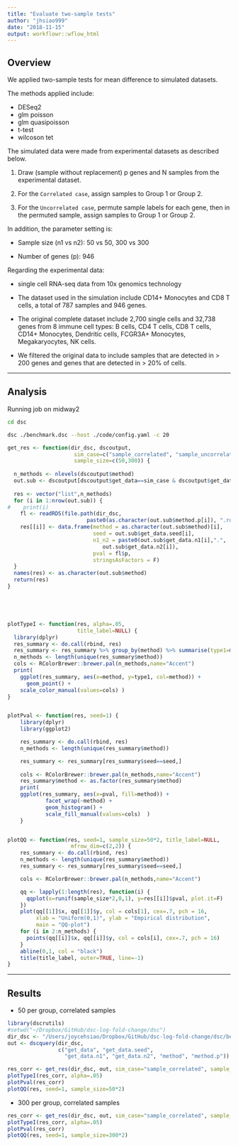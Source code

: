 ```yaml
---
title: "Evaluate two-sample tests"
author: "jhsiao999"
date: "2018-11-15"
output: workflowr::wflow_html
---
```


## Overview

We applied two-sample tests for mean difference to simulated datasets.

The methods applied include:

* DESeq2
* glm poisson
* glm quasipoisson
* t-test
* wilcoson tet

The simulated data were made from experimental datasets as described below. 

1. Draw (sample without replacement) p genes and N samples from the experimental dataset. 

2. For the `Correlated case`, assign samples to Group 1 or Group 2. 

3. For the `Uncorrelated case`, permute sample labels for each gene, then in the permuted sample, assign samples to Group 1 or Group 2. 

In addition, the parameter setting is:

* Sample size (n1 vs n2): 50 vs 50, 300 vs 300

* Number of genes (p): 946 

Regarding the experimental data:

* single cell RNA-seq data from 10x genomics technology

* The dataset used in the simulation include CD14+ Monocytes and CD8 T cells, a total of 787 samples and 946 genes. 

* The original complete dataset include 2,700 single cells and 32,738 genes from 8 immune cell types: B cells, CD4 T cells, CD8 T cells, CD14+ Monocytes, Dendritic cells, FCGR3A+ Monocytes, Megakaryocytes, NK cells. 

* We filtered the original data to include samples that are detected in > 200 genes and genes that are detected in > 20% of cells.


---

## Analysis

Running job on midway2

```bash
cd dsc

dsc ./benchmark.dsc --host ./code/config.yaml -c 20
```

```r
get_res <- function(dir_dsc, dscoutput, 
                     sim_case=c("sample_correlated", "sample_uncorrelated"), 
                     sample_size=c(50,300)) {
 
  n_methods <- nlevels(dscoutput$method)
  out.sub <- dscoutput[dscoutput$get_data==sim_case & dscoutput$get_data.n1==sample_size,]
  
  res <- vector("list",n_methods)
  for (i in 1:nrow(out.sub)) {
#    print(i)
    fl <- readRDS(file.path(dir_dsc,
                         paste0(as.character(out.sub$method.p[i]), ".rds")))
    res[[i]] <- data.frame(method = as.character(out.sub$method)[i],
                           seed = out.sub$get_data.seed[i],
                           n1_n2 = paste0(out.sub$get_data.n1[i],".",
                              out.sub$get_data.n2[i]),
                           pval = fl$p,
                           stringsAsFactors = F)
  }
  names(res) <- as.character(out.sub$method)
  return(res)
}





plotTypeI <- function(res, alpha=.05,
                      title_label=NULL) {
  library(dplyr)
  res_summary <- do.call(rbind, res)
  res_summary <- res_summary %>% group_by(method) %>% summarise(type1=mean(pval<alpha))
  n_methods <- length(unique(res_summary$method))
  cols <- RColorBrewer::brewer.pal(n_methods,name="Accent")
  print(
    ggplot(res_summary, aes(x=method, y=type1, col=method)) +
      geom_point() +
    scale_color_manual(values=cols) )
}


plotPval <- function(res, seed=1) {
    library(dplyr)
    library(ggplot2)

    res_summary <- do.call(rbind, res)
    n_methods <- length(unique(res_summary$method))

    res_summary <- res_summary[res_summary$seed==seed,]
    
    cols <- RColorBrewer::brewer.pal(n_methods,name="Accent")
    res_summary$method <- as.factor(res_summary$method)
    print(
    ggplot(res_summary, aes(x=pval, fill=method)) +
            facet_wrap(~method) +
            geom_histogram() +
            scale_fill_manual(values=cols)  )
    }


plotQQ <- function(res, seed=1, sample_size=50*2, title_label=NULL,
                    mfrow_dim=c(2,2)) {
    res_summary <- do.call(rbind, res)
    n_methods <- length(unique(res_summary$method))
    res_summary <- res_summary[res_summary$seed==seed,]

    cols <- RColorBrewer::brewer.pal(n_methods,name="Accent")

    qq <- lapply(1:length(res), function(i) {
      qqplot(x=runif(sample_size*2,0,1), y=res[[i]]$pval, plot.it=F)
    })
    plot(qq[[1]]$x, qq[[1]]$y, col = cols[1], cex=.7, pch = 16,
         xlab = "Uniform(0,1)", ylab = "Empirical distribution",
         main = "QQ-plot")
    for (i in 2:n_methods) {
      points(qq[[i]]$x, qq[[i]]$y, col = cols[i], cex=.7, pch = 16)
    }
    abline(0,1, col = "black")
    title(title_label, outer=TRUE, line=-1)
}
```




---

## Results

* 50 per group, correlated samples 

```r
library(dscrutils)
#setwd("~/Dropbox/GitHub/dsc-log-fold-change/dsc")
dir_dsc <- "/Users/joycehsiao/Dropbox/GitHub/dsc-log-fold-change/dsc/benchmark"
out <- dscquery(dir_dsc, 
                c("get_data", "get_data.seed",
                  "get_data.n1", "get_data.n2", "method", "method.p"))

res_corr <- get_res(dir_dsc, out, sim_case="sample_correlated", sample_size=50)
plotTypeI(res_corr, alpha=.05)
plotPval(res_corr)
plotQQ(res, seed=1, sample_size=50*2)
```

* 300 per group, correlated samples

```r
res_corr <- get_res(dir_dsc, out, sim_case="sample_correlated", sample_size=300)
plotTypeI(res_corr, alpha=.05)
plotPval(res_corr)
plotQQ(res, seed=1, sample_size=300*2)
```


